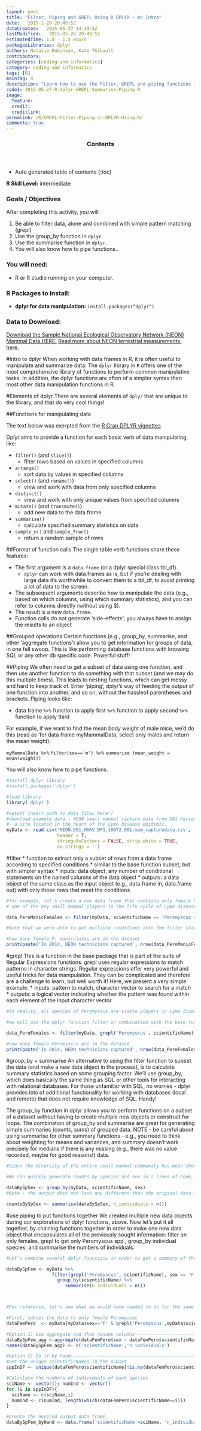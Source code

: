 ```yaml
---
layout: post
title: "Filter, Piping and GREPL Using R DPLYR - An Intro"
date:   2015-1-28 20:49:52
dateCreated:   2015-05-27 14:49:52
lastModified:   2015-05-28 20:49:52
estimatedTime: 1.0 - 1.5 Hours
packagesLibraries: dplyr
authors: Natalie Robinson, Kate Thibault
contributors: 
categories: [coding-and-informatics]
category: coding-and-informatics
tags: [R]
mainTag: R
description: "Learn how to use the Filter, GREPL and piping functions in R dplyr."
code1: 2015-05-27-R-dplyr-GREPL-Summarise-Piping.R
image:
  feature:  
  credit:  
  creditlink:  
permalink: /R/GREPL-Filter-Piping-in-DPLYR-Using-R/
comments: true
---
```



<section id="table-of-contents" class="toc">
  <header>
    <h3 >Contents</h3>
  </header>
<div id="drawer" markdown="1">
*  Auto generated table of contents
{:toc}
</div>
</section><!-- /#table-of-contents -->

**R Skill Level:** intermediate

<div id="objectives">
<h3>Goals / Objectives</h3>

After completing this activity, you will:
<ol>
<li> Be able to filter data, alone and combined with simple pattern matching (grepl)</li>
<li> Use the group_by function in `dplyr`.</li>
<li> Use the summarise function in `dplyr`.</li>
<li> You will also know how to pipe functions..</li>
</ol>

<h3>You will need:</h3>
<ul>
<li>R or R studio running on your computer. </li>
</ul>

<h3>R Packages to Install:</h3>
<ul>
<li><strong>dplyr for data manipulation:</strong> <code>install.packages("dplyr")</code></li>
</ul>

<h3>Data to Download:</h3>
<a href="{{ site.baseurl }}/data/NEON.D01.HARV.DP1.10072.001.mam_capturedata.csv" target="_blank" class="btn btn-success">Download the Sample National Ecological Observatory Network (NEON) Mammal Data HERE.</a> 
<a href="http://www.neoninc.org/science-design/collection-methods/terrestrial-organismal-sampling" target="_blank">Read more about NEON terrestrial measurements, here. </a>

</div>


#Intro to dplyr
When working with data frames in R, it is often useful to manipulate and 
summarize data. The `dplyr` library in `R` offers one of the most comprehensive 
library of functions to perform common manipulative tasks. In addition, the dplyr 
functions are often of a simpler syntax than most other data manipulation 
functions in R.


#Elements of dplyr
There are several elements of `dplyr` that are unique to the library, and that
do very cool things!

##Functions for manipulating data

The text below was exerpted from the
<a href="http://cran.rstudio.com/web/packages/dplyr/vignettes/introduction.html" target="_blank">
R Cran DPLYR vignettes</a>

Dplyr aims to provide a function for each basic verb of data manipulating, like:

 * `filter()` (and `slice()`)
      * filter rows based on values in specified columns
 * `arrange()`
      * sort data by values in specified columns 
 * `select()` (and `rename()`)
      * view and work with data from only specified columns
 * `distinct()`
      * view and work with only unique values from specified columns
 * `mutate()` (and `transmute()`)
      * add new data to the data frame
 * `summarise()`
      * calculate specified summary statistics on data
 * `sample_n()` and `sample_frac()`
      * return a random sample of rows
 
##Format of function calls
The single table verb functions share these features:

  * The first argument is a `data.frame` (or a dplyr special class tbl_df).
      * `dplyr` can work with data.frames as is, but if you're dealing with large
        data it's worthwhile to convert them to a tbl_df, to avoid printing 
        a lot of data to the screen.
  * The subsequent arguments describe how to manipulate the data (e.g., based on
    which columns, using which summary statistics), and you can refer to columns
    directly (without using $).
  * The result is a new `data.frame`.
  * Function calls do not generate 'side-effects'; you always have to assign the
    results to an object
  
##Grouped operations
Certain functions (e.g., group_by, summarise, and other 'aggregate functions')
allow you to get information for groups of data, in one fell swoop. This is like 
performing database functions with knowing SQL or any other db specific code. 
Powerful stuff!

##Piping
We often need to get a subset of data using one function, and then use 
another function to do something with that subset (and we may do this multiple 
times). This leads to nesting functions, which can get messy and hard to keep 
track of. Enter 'piping', dplyr's way of feeding the output of one function into 
another, and so on, without the hassleof parentheses and brackets. Piping looks 
like:

  * data frame `%>%`
         function to apply first `%>%`
               function to apply second `%>%`
                     function to apply third


For example, if we want to find the mean body weight of male mice, we'd do this
(read as 'for data frame myMammalData, select only males and return the mean
weight):

`myMammalData %>%`
         `filter(sex=='m') %>%`
               `summarise (mean_weight = mean(weight))`
                      


 
You will also know how to pipe functions.

```r

#install dplyr library
#install.packages('dplyr')

#load library
library('dplyr')

#setwd('insert path to data files here')
#download example data - NEON small mammal capture data from D01 Harvard Forest 
#- a site located in the heart of the Lyme disease epidemic.
myData <- read.csv('NEON.D01.HARV.DP1.10072.001.mam_capturedata.csv', 
                   header = T, 
                   stringsAsFactors = FALSE, strip.white = TRUE, 
                   na.strings = '')

```

#filter
 * function to extract only a subset of rows from a data frame according to specified conditions
 * similar to the base function subset, but with simpler syntax
  * inputs: data object, any number of conditional statements on the named columns of the data object
  * outputs: a data object of the same class as the input object (e.g., data.frame in, data.frame out) with only those rows that meet the conditions

```r

#for example, let's create a new data frame that contains only female Peromyscus mainculatus, 
# one of the key small mammal players in the life cycle of Lyme disease-causing bacterium.

data_PeroManicFemales <- filter(myData, scientificName == 'Peromyscus maniculatus', sex == 'F')

#Note that we were able to put multiple conditions into the filter statement, pretty cool!

#how many female P. maniculatus are in the dataset
print(paste('In 2014, NEON technicians captured', nrow(data_PeroManicFemales), 'female Peromyscus maniculatus at Harvard Forest.', sep = ' '))

```

#grepl
This is a function in the base package that is part of the suite of Regular Expressions functions. grepl uses regular expressions to match patterns in character strings. Regular expressions offer very powerful and useful tricks for data manipulation. They can be complicated and therefore are a challenge to learn, but well worth it! Here, we present a very simple example.
* inputs: pattern to match, character vector to search for a match
* outputs: a logical vector indicating whether the pattern was found within each element of the input character vector

```r

#In reality, all species of Peromyscus are viable players in Lyme disease transmission, so we really should be looking at all species of Peromyscus. Since we don't have genera split out as a separate field, we have to search within the scientific name string for the genus -- this is a simple example of pattern matching - 

#we will use the dplyr function filter in combination with the base function grepl to accomplish this

data_PeroFemales <- filter(myData, grepl('Peromyscus', scientificName), sex == 'F')

#how many female Peromyscus are in the dataset
print(paste('In 2014, NEON technicians captured', nrow(data_PeroFemales), 'female Peromyscus spp. at Harvard Forest.', sep = ' '))

```

#group_by + summarise
An alternative to using the filter function to subset the data (and make a new data object in the process),
is to calculate summary statistics based on some grouping factor. We'll use group_by, which does basically the same thing as SQL or other tools for interacting with relational databases. For those unfamiliar with SQL, no worries - dplyr provides lots of additional functionality for working with databases (local and remote) that does not require knowledge of SQL. Handy! 

The group_by function in dplyr allows you to perform functions on a subset of a dataset without having to create multiple new objects or construct for loops. The combination of group_by and summarise are great for generating simple summaries (counts, sums) of grouped data. NOTE - be careful about using summarise for other summary functions - e.g.,  you need to think about weighting for means and variances, and summary doesn't work precisely for medians if there is any missing (e.g., there was no value recorded, maybe for good reasons!) data.

```r

#Since the diversity of the entire small mammal community has been shown to impact disease dynamics among the key reservoir species, we really want to know more about the demographics of the whole community.

#We can quickly generate counts by species and sex in 2 lines of code, using group_by and summarise.

dataBySpSex <- group_by(myData, scientificName, sex)
#Note - the output does not look any different than the original data.frame, but the application of subsequent functions (e.g., summarise) to this new data frame will produce distinctly different results than if you tried the same operations on the original

countsBySpSex <- summarise(dataBySpSex, n_individuals = n())

```

#use piping to put functions together
We created multiple new data objects during our explorations of dplyr functions, above. Now let's put it all together, by chaining functions together in order to make one new data object that encapsulates all of the previously sought information: filter on only females, grepl to get only Peromyscus spp., group_by individual species, and summarise the numbers of individuals.

```r

#Let's combine several dplyr functions in order to get a summary of the numbers of individuals of female Peromyscus species in our dataset.

dataBySpFem <- myData %>%
                 filter(grepl('Peromyscus', scientificName), sex == 'F') %>%
                   group_by(scientificName) %>%
                      summarise(n_individuals = n())



#For reference, let's see what we would have needed to do for the same output but using R's base functions

#First, subset the data to only female Peromyscus
dataFemPero  <- myData[myData$sex=='F' & grepl('Peromyscus',myData$scientificName),]

#Option 1) Use aggregate and then rename columns--------------------------------
dataBySpFem_agg <-aggregate(dataFemPero$sex ~ dataFemPero$scientificName, data = dataFemPero, FUN = length)
names(dataBySpFem_agg) <- c('scientificName','n_individuals')

#Option 2) Do it by hand--------------------------------------------------------
#Get the unique scientificNames in the subset
sppInDF <- unique(dataFemPero$scientificName[!is.na(dataFemPero$scientificName)])

#Calculate the numbers of individuals of each species
sciName <- vector(); numInd <- vector()
for (i in sppInDF){
  sciName <- c(sciName,i)
  numInd <- c(numInd, length(which(dataFemPero$scientificName==i)))
}

#Create the desired output data frame
dataBySpFem_byHand <- data.frame('scientificName'=sciName, 'n_individuals'=numInd)

```